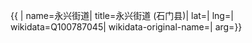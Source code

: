 {{ {{{1|PRC admin/showdata}}}|
name=永兴街道|
title=永兴街道 (石门县)|
lat=|
lng=|
wikidata=Q100787045|
wikidata-original-name=|
arg={{{arg|}}}}}